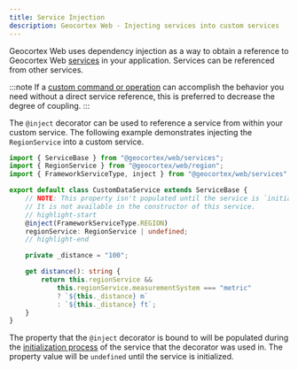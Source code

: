 ```yaml
---
title: Service Injection
description: Geocortex Web - Injecting services into custom services
---
```



Geocortex Web uses dependency injection as a way to obtain a reference to Geocortex Web [services](sdk-services-overview.mdx) in your application. Services can be referenced from other services.

:::note
If a [custom command or operation](sdk-services-commands-operations.mdx#implementing-commands-and-operations) can accomplish the behavior you need without a direct service reference, this is preferred to decrease the degree of coupling.
:::

The `@inject` decorator can be used to reference a service from within your custom service. The following example demonstrates injecting the `RegionService` into a custom service.

```ts
import { ServiceBase } from "@geocortex/web/services";
import { RegionService } from "@geocortex/web/region";
import { FrameworkServiceType, inject } from "@geocortex/web/services";

export default class CustomDataService extends ServiceBase {
    // NOTE: This property isn't populated until the service is `initialized`.
    // It is not available in the constructor of this service.
    // highlight-start
    @inject(FrameworkServiceType.REGION)
    regionService: RegionService | undefined;
    // highlight-end

    private _distance = "100";

    get distance(): string {
        return this.regionService &&
            this.regionService.measurementSystem === "metric"
            ? `${this._distance} m`
            : `${this._distance} ft`;
    }
}
```

The property that the `@inject` decorator is bound to will be populated during the [initialization process](sdk-components-reference.mdx#initialization-and-teardown) of the service that the decorator was used in. The property value will be `undefined` until the service is initialized.
